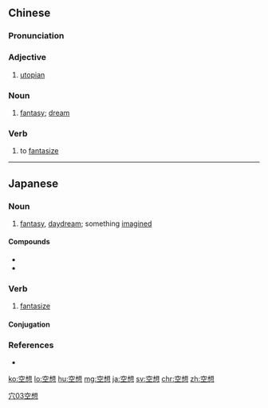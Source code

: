 ==Chinese==
{{zh-forms}}

===Pronunciation===
{{zh-pron
|m=kōngxiǎng
|mn=khang-siūⁿ/khong-sióng
|ma=Zh-kongxiang.ogg
|cat=a,n
}}

===Adjective===
{{zh-adj}}

# [[utopian]]

===Noun===
{{zh-noun}}

# [[fantasy]]; [[dream]]

===Verb===
{{zh-verb}}

# to [[fantasize]]

[[Category:Advanced Mandarin|穴03空想]]

----

==Japanese==
{{ja-kanjitab|くう|そう|yomi=on}}

===Noun===
{{ja-noun|くうそう}}
# [[fantasy]], [[daydream]]; something [[imagine]]d

====Compounds====
* {{ja-r|空想家|くうそうか}}
* {{ja-r|空想力|くうそうりょく}}

===Verb===
{{ja-verb-suru|くうそう}}

# [[fantasize]]

====Conjugation====
{{ja-suru|くうそう}}

===References===
* {{R:Shogakukan}}

[[ko:空想]]
[[lo:空想]]
[[hu:空想]]
[[mg:空想]]
[[ja:空想]]
[[sv:空想]]
[[chr:空想]]
[[zh:空想]]